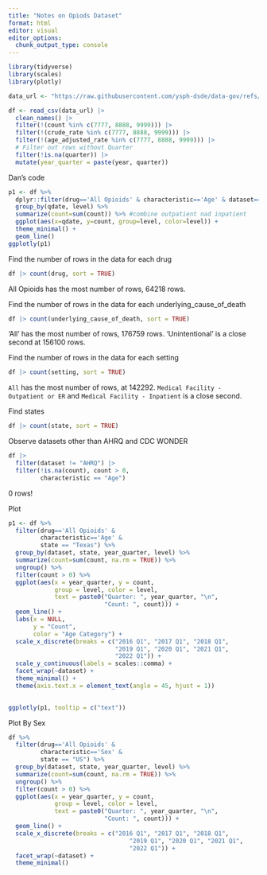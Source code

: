 ```yaml
---
title: "Notes on Opiods Dataset"
format: html
editor: visual
editor_options: 
  chunk_output_type: console
---
```


```r
library(tidyverse)
library(scales)
library(plotly)

data_url <- "https://raw.githubusercontent.com/ysph-dsde/data-gov/refs/heads/main/Opioid%20OD%20Data/Harmonized%20Opioid%20Overdose%20Datasets_01.23.2025.csv"

df <- read_csv(data_url) |>
  clean_names() |> 
  filter(!(count %in% c(7777, 8888, 9999))) |> 
  filter(!(crude_rate %in% c(7777, 8888, 9999))) |> 
  filter(!(age_adjusted_rate %in% c(7777, 8888, 9999))) |> 
  # Filter out rows without Quarter
  filter(!is.na(quarter)) |> 
  mutate(year_quarter = paste(year, quarter))
```

Dan's code

```r
p1 <- df %>%
  dplyr::filter(drug=='All Opioids' & characteristic=='Age' & dataset=='AHRQ' & state == input$state.select ) %>%
  group_by(qdate, level) %>%
  summarize(count=sum(count)) %>% #combine outpatient nad inpatient
  ggplot(aes(x=qdate, y=count, group=level, color=level)) +
  theme_minimal() +
  geom_line()
ggplotly(p1)
```

Find the number of rows in the data for each drug

```r
df |> count(drug, sort = TRUE)
```

All Opioids has the most number of rows, 64218 rows.

Find the number of rows in the data for each underlying_cause_of_death

```r
df |> count(underlying_cause_of_death, sort = TRUE)
```

'All' has the most number of rows, 176759 rows. 'Unintentional' is a close second at 156100 rows.

Find the number of rows in the data for each setting

```r
df |> count(setting, sort = TRUE)
```

`All` has the most number of rows, at 142292. `Medical Facility - Outpatient or ER` and `Medical Facility - Inpatient` is a close second.

Find states

```r
df |> count(state, sort = TRUE)
```

Observe datasets other than AHRQ and CDC WONDER

```r
df |> 
  filter(dataset != "AHRQ") |>
  filter(!is.na(count), count > 0,
         characteristic == "Age")
```

0 rows!

Plot

```r
p1 <- df %>%
  filter(drug=='All Opioids' & 
         characteristic=='Age' &
         state == "Texas") %>%
  group_by(dataset, state, year_quarter, level) %>%
  summarize(count=sum(count, na.rm = TRUE)) %>%
  ungroup() %>%
  filter(count > 0) %>%
  ggplot(aes(x = year_quarter, y = count, 
             group = level, color = level,
             text = paste0("Quarter: ", year_quarter, "\n",
                           "Count: ", count))) +
  geom_line() +
  labs(x = NULL,
       y = "Count",
       color = "Age Category") +
  scale_x_discrete(breaks = c("2016 Q1", "2017 Q1", "2018 Q1",
                              "2019 Q1", "2020 Q1", "2021 Q1", 
                              "2022 Q1")) +
  scale_y_continuous(labels = scales::comma) +
  facet_wrap(~dataset) +
  theme_minimal() +
  theme(axis.text.x = element_text(angle = 45, hjust = 1))
  

ggplotly(p1, tooltip = c("text"))
```

Plot By Sex

```r
df %>%
  filter(drug=='All Opioids' & 
         characteristic=='Sex' &
         state == "US") %>%
  group_by(dataset, state, year_quarter, level) %>%
  summarize(count=sum(count, na.rm = TRUE)) %>%
  ungroup() %>%
  filter(count > 0) %>%
  ggplot(aes(x = year_quarter, y = count, 
             group = level, color = level,
             text = paste0("Quarter: ", year_quarter, "\n",
                           "Count: ", count))) +
  geom_line() +
  scale_x_discrete(breaks = c("2016 Q1", "2017 Q1", "2018 Q1",
                                  "2019 Q1", "2020 Q1", "2021 Q1", 
                                  "2022 Q1")) +
  facet_wrap(~dataset) +
  theme_minimal()
```
